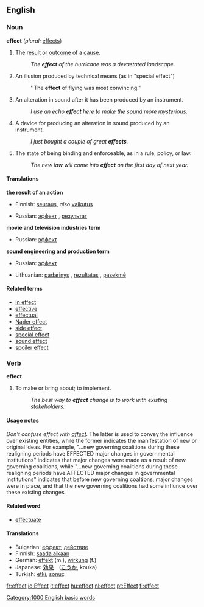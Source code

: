 ==English==

{{rank|road|husband|blockquote|552|effect|wanted|probably|especially}}

===Noun===
'''effect'''  (''plural:'' [[effects]])
# The [[result]] or [[outcome]] of a [[cause]].
#:''The '''effect''' of the hurricane was a devastated landscape.''
# {{film}} An illusion produced by technical means (as in "special effect")
#:''The '''effect''' of flying was most convincing."
# {{soundeng}} An alteration in sound after it has been produced by an instrument.
#: ''I use an echo '''effect''' here to make the sound more mysterious.''
# {{soundeng}} A device for producing an alteration in sound produced by an instrument.
#: ''I just bought a couple of great '''effects'''.''
# The state of being binding and enforceable, as in a rule, policy, or law.
#:''The new law will come into '''effect''' on the first day of next year.''

====Translations====
'''the result of an action'''
{{top}}
*Finnish: [[seuraus]], ''also'' [[vaikutus]]
{{mid}}
*Russian: [[эффект]] {{m}}, [[результат]] {{m}}
{{bottom}}

'''movie and television industries term'''
{{top}}
{{mid}}
*Russian: [[эффект]] {{m}}
{{bottom}}

'''sound engineering and production term'''
{{top}}
{{mid}}
*Russian: [[эффект]] {{m}}
{{bottom}}

{{checktrans}}
*Lithuanian: [[padarinys]] {{m}}, [[rezultatas]] {{m}}, [[pasekmė]] {{f}}

====Related terms====
*[[in effect]]
*[[effective]]
*[[effectual]]
*[[Nader effect]]
*[[side effect]]
*[[special effect]]
*[[sound effect]]
*[[spoiler effect]]

===Verb===
'''effect'''
# To make or bring about; to implement.
#: ''The best way to '''effect''' change is to work with existing stakeholders.''

====Usage notes====
''Don't confuse effect with [[affect]].''  The latter is used to convey the influence over existing entities, while the former indicates the manifestation of new or original ideas.  For example, "...new governing coalitions during these realigning periods have EFFECTED major changes in governmental institutions" indicates that major changes were made as a result of new governing coalitions, while "...new governing coalitions during these realigning periods have AFFECTED major changes in governmental institutions" indicates that before new governing coaltions, major changes were in place, and that the new governing coalitions had some influnce over these existing changes.

====Related word====
*[[effectuate]]

====Translations====
*Bulgarian: [[еффект]], [[действие]]
*Finnish: [[saada aikaan]]
*German: [[effekt]] (m.), [[wirkung]] (f.)
*Japanese: [[効果]]　([[こうか]], kouka)
*Turkish: [[etki]], [[sonuç]]

[[Category:1000 English basic words]]

[[fr:effect]]
[[io:Effect]]
[[it:effect]]
[[hu:effect]]
[[nl:effect]]
[[pt:Effect]]
[[fi:effect]]